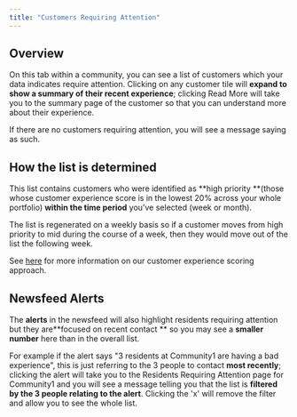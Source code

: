 ```yaml
---
title: "Customers Requiring Attention"
---
```


## **Overview**

On this tab within a community, you can see a list of customers which your data indicates require attention. Clicking on any customer tile will **expand to show a summary of their recent experience**; clicking Read More will take you to the summary page of the customer so that you can understand more about their experience.

If there are no customers requiring attention, you will see a message saying as such.

## **How the list is determined**

This list contains customers who were identified as **high priority **(those whose customer experience score is in the lowest 20% across your whole portfolio) **within the time period** you've selected (week or month).

The list is regenerated on a weekly basis so if a customer moves from high priority to mid during the course of a week, then they would move out of the list the following week.

See [<u>here</u>](https://intercom.help/travtus-d83752c4176c/en/articles/9172821-customer-experience-scoring) for more information on our customer experience scoring approach.

## **Newsfeed Alerts**

The **alerts** in the newsfeed will also highlight residents requiring attention but they are**focused on recent contact ** so you may see a **smaller number** here than in the overall list.

For example if the alert says "3 residents at Community1 are having a bad experience", this is just referring to the 3 people to contact **most recently**; clicking the alert will take you to the Residents Requiring Attention page for Community1 and you will see a message telling you that the list is **filtered by the 3 people relating to the alert**. Clicking the 'x' will remove the filter and allow you to see the whole list.